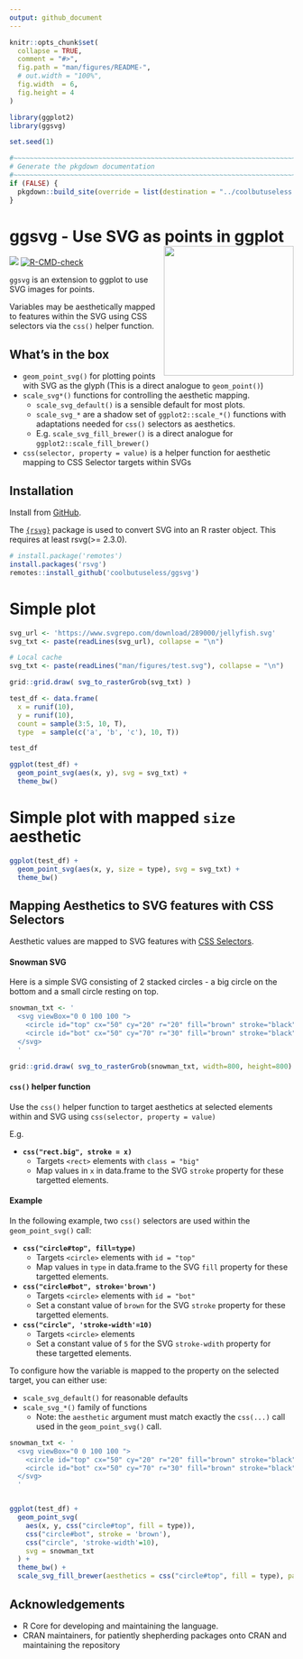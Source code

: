 ```yaml
---
output: github_document
---
```


<!-- README.md is generated from README.Rmd. Please edit that file -->

```r
knitr::opts_chunk$set(
  collapse = TRUE,
  comment = "#>",
  fig.path = "man/figures/README-",
  # out.width = "100%",
  fig.width  = 6,
  fig.height = 4
)

library(ggplot2)
library(ggsvg)

set.seed(1)

#~~~~~~~~~~~~~~~~~~~~~~~~~~~~~~~~~~~~~~~~~~~~~~~~~~~~~~~~~~~~~~~~~~~~~~~~~~~~~
# Generate the pkgdown documentation
#~~~~~~~~~~~~~~~~~~~~~~~~~~~~~~~~~~~~~~~~~~~~~~~~~~~~~~~~~~~~~~~~~~~~~~~~~~~~~
if (FALSE) {
  pkgdown::build_site(override = list(destination = "../coolbutuseless.github.io/package/ggsvg"))
}
```

# ggsvg - Use SVG as points in ggplot  <img src="man/figures/logo-ggsvg.png" align="right" width="230"/>

<!-- badges: start -->
![](https://img.shields.io/badge/cool-useless-green.svg)
[![R-CMD-check](https://github.com/coolbutuseless/ggsvg/workflows/R-CMD-check/badge.svg)](https://github.com/coolbutuseless/ggsvg/actions)
<!-- badges: end -->

`ggsvg` is an extension to ggplot to use SVG images for points.

Variables may be aesthetically mapped to features within the SVG using CSS selectors via
the `css()` helper function.


## What's in the box

* `geom_point_svg()` for plotting points with SVG as the glyph (This is a direct
   analogue to `geom_point()`)
* `scale_svg*()` functions for controlling the aesthetic mapping.
    * `scale_svg_default()` is a sensible default for most plots.
    * `scale_svg_*` are a shadow set of `ggplot2::scale_*()` functions with
      adaptations needed for `css()` selectors as aesthetics.
    * E.g. `scale_svg_fill_brewer()` is a direct analogue for
      `ggplot2::scale_fill_brewer()`
* `css(selector, property = value)` is a helper function for aesthetic mapping
  to CSS Selector targets within SVGs

## Installation

Install from [GitHub](https://github.com/coolbutuseless/ggsvg).

The [`{rsvg}`](https://github.com/ropensci/rsvg) package is used 
to convert SVG into an R raster object.  This requires at least rsvg(>= 2.3.0).

``` r
# install.package('remotes')
install.packages('rsvg')
remotes::install_github('coolbutuseless/ggsvg')
```


# Simple plot

```r
svg_url <- 'https://www.svgrepo.com/download/289000/jellyfish.svg'
svg_txt <- paste(readLines(svg_url), collapse = "\n")
```


```r
# Local cache
svg_txt <- paste(readLines("man/figures/test.svg"), collapse = "\n")
```



```r
grid::grid.draw( svg_to_rasterGrob(svg_txt) )
```


```r
test_df <- data.frame(
  x = runif(10), 
  y = runif(10), 
  count = sample(3:5, 10, T),
  type  = sample(c('a', 'b', 'c'), 10, T))

test_df

ggplot(test_df) + 
  geom_point_svg(aes(x, y), svg = svg_txt) + 
  theme_bw()
```


# Simple plot with mapped `size` aesthetic


```r
ggplot(test_df) + 
  geom_point_svg(aes(x, y, size = type), svg = svg_txt) + 
  theme_bw()
```



## Mapping Aesthetics to SVG features with CSS Selectors

Aesthetic values are mapped to SVG features with
[CSS Selectors](https://developer.mozilla.org/en-US/docs/Web/CSS/CSS_Selectors).

#### Snowman SVG

Here is a simple SVG consisting of 2 stacked circles - a big circle on the 
bottom and a small circle resting on top.

```r
snowman_txt <- '
  <svg viewBox="0 0 100 100 ">
    <circle id="top" cx="50" cy="20" r="20" fill="brown" stroke="black" />
    <circle id="bot" cx="50" cy="70" r="30" fill="brown" stroke="black" />
  </svg>
  '

grid::grid.draw( svg_to_rasterGrob(snowman_txt, width=800, height=800) )
```


#### `css()` helper function

Use the `css()` helper function to target aesthetics at selected elements within 
and SVG using `css(selector, property = value)`

E.g. 

* **`css("rect.big", stroke = x)`**
    * Targets `<rect>` elements with `class = "big"`
    * Map values in `x` in data.frame to the SVG `stroke` property for these targetted elements.

#### Example
In the following example, two `css()` selectors are used within the `geom_point_svg()` call:

* **`css("circle#top", fill=type)`**
    * Targets `<circle>` elements with `id = "top"`
    * Map values in `type` in data.frame to the SVG `fill` property for these targetted
      elements.
      
* **`css("circle#bot", stroke='brown')`**
    * Targets `<circle>` elements with `id = "bot"`
    * Set a constant value of `brown` for the SVG `stroke` property for these targetted
      elements.
      
* **`css("circle", 'stroke-width'=10)`**
    * Targets `<circle>` elements
    * Set a constant value of `5` for the SVG `stroke-wdith` property for these targetted
      elements.


To configure how the variable is mapped to the property on the selected target,
you can either use:

* `scale_svg_default()` for reasonable defaults
* `scale_svg_*()` family of functions
    * Note: the `aesthetic` argument must match exactly the
      `css(...)` call used in the `geom_point_svg()` call.


```r
snowman_txt <- '
  <svg viewBox="0 0 100 100 ">
    <circle id="top" cx="50" cy="20" r="20" fill="brown" stroke="black" />
    <circle id="bot" cx="50" cy="70" r="30" fill="brown" stroke="black" />
  </svg>
  '


ggplot(test_df) + 
  geom_point_svg(
    aes(x, y, css("circle#top", fill = type)),
    css("circle#bot", stroke = 'brown'),
    css("circle", 'stroke-width'=10),
    svg = snowman_txt
  ) +
  theme_bw() + 
  scale_svg_fill_brewer(aesthetics = css("circle#top", fill = type), palette = 'Dark2')
```








## Acknowledgements

* R Core for developing and maintaining the language.
* CRAN maintainers, for patiently shepherding packages onto CRAN and maintaining
  the repository
